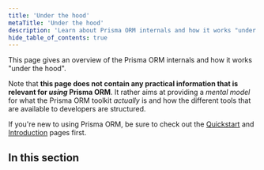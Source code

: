```yaml
---
title: 'Under the hood'
metaTitle: 'Under the hood'
description: 'Learn about Prisma ORM internals and how it works "under the hood". Prisma ORM tools are based on an engine-layer which manages the communication with the database.'
hide_table_of_contents: true
---
```

<head>
    <title>{frontMatter.metaTitle}</title>
</head>

<TopBlock>

This page gives an overview of the Prisma ORM internals and how it works "under the hood".

Note that **this page does not contain any practical information that is relevant for _using_ Prisma ORM**. It rather aims at providing a _mental model_ for what the Prisma ORM toolkit _actually_ is and how the different tools that are available to developers are structured.

If you're new to using Prisma ORM, be sure to check out the [Quickstart](/getting-started/quickstart) and [Introduction](/orm/overview/introduction/what-is-prisma) pages first.

</TopBlock>

## In this section

<Subsections depth="3" />
